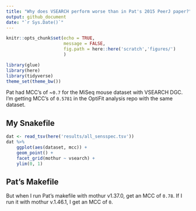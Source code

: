 ```yaml
---
title: "Why does VSEARCH perform worse than in Pat's 2015 PeerJ paper?"
output: github_document
date: "`r Sys.Date()`"
---
```


```r
knitr::opts_chunk$set(echo = TRUE,
                      message = FALSE,
                      fig.path = here::here('scratch','figures/')
                      )
```

```r
library(glue)
library(here)
library(tidyverse)
theme_set(theme_bw())
```

Pat had MCC's of ~`0.7` for the MiSeq mouse dataset with VSEARCH DGC.
I'm getting MCC's of `0.5781` in the OptiFit analysis repo with the same dataset.

## My Snakefile

```r
dat <- read_tsv(here('results/all_sensspec.tsv'))
dat %>% 
    ggplot(aes(dataset, mcc)) +
    geom_point() +
    facet_grid(mothur ~ vsearch) +
    ylim(0, 1)
```

## Pat's Makefile

But when I run Pat's makefile with mothur v1.37.0, get an MCC of `0.78`.
If I run it with mothur v.1.46.1, I get an MCC of `0`.
